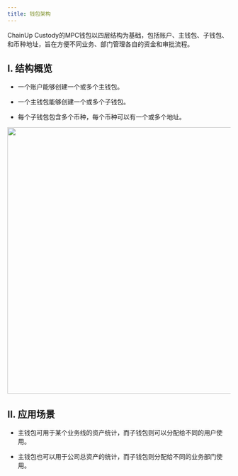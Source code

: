 ---
title: 钱包架构
---

ChainUp Custody的MPC钱包以四层结构为基础，包括账户、主钱包、子钱包、和币种地址，旨在方便不同业务、部门管理各自的资金和审批流程。



## I. 结构概览

- 一个账户能够创建一个或多个主钱包。

- 一个主钱包能够创建一个或多个子钱包。

- 每个子钱包包含多个币种，每个币种可以有一个或多个地址。


<div className="w-full flex items-center justify-center">
    <img src="/zh-cn/images/help-center/mpc-frame1-cn.png" width="600"/>
</div>

## II. 应用场景

- 主钱包可用于某个业务线的资产统计，而子钱包则可以分配给不同的用户使用。

- 主钱包也可以用于公司总资产的统计，而子钱包则分配给不同的业务部门使用。



